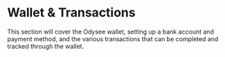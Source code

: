 # Wallet & Transactions

This section will cover the Odysee wallet, setting up a bank account and payment method, and the various transactions that can be completed and tracked through the wallet.
